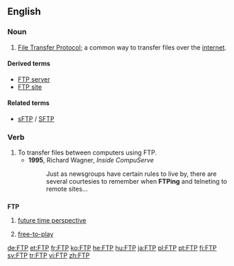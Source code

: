 ==English==
{{wikipedia}}

===Noun===
{{en-noun|-}}

# {{context|Internet}} [[File Transfer Protocol]]; a common way to transfer files over the [[internet]].

====Derived terms====
* [[FTP server]]
* [[FTP site]]

====Related terms====
* [[sFTP]] / [[SFTP]]

===Verb===
{{en-verb}}

# To transfer files between computers using FTP.
#* '''1995''', Richard Wagner, ''Inside CompuServe''
#*: Just as newsgroups have certain rules to live by, there are several courtesies to remember when '''FTPing''' and telneting to remote sites...

==={{initialism-old|en}}===
'''FTP'''

# {{context|psychology}} [[future time perspective]]
# {{context|video games}} [[free-to-play]]

[[de:FTP]]
[[et:FTP]]
[[fr:FTP]]
[[ko:FTP]]
[[he:FTP]]
[[hu:FTP]]
[[ja:FTP]]
[[pl:FTP]]
[[pt:FTP]]
[[fi:FTP]]
[[sv:FTP]]
[[tr:FTP]]
[[vi:FTP]]
[[zh:FTP]]